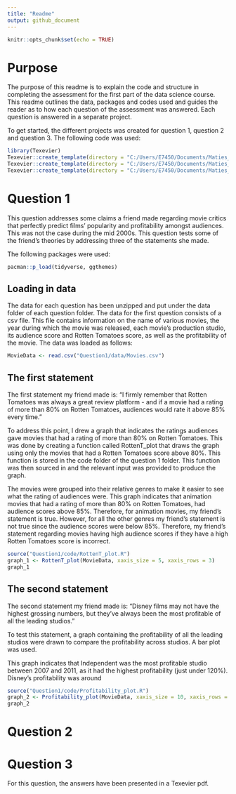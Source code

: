 ```yaml
---
title: "Readme"
output: github_document
---
```


```r
knitr::opts_chunk$set(echo = TRUE)
```

# Purpose
The purpose of this readme is to explain the code and structure in completing the assessment for the first part of the data science course. This readme outlines the data, packages and codes used and guides the reader as to how each question of the assessment was answered. Each question is answered in a separate project. 

To get started, the different projects was created for question 1, question 2 and question 3. The following code was used:
```r
library(Texevier)
Texevier::create_template(directory = "C:/Users/E7450/Documents/Maties_WERK/Meesters/Data science/Nico/Assessment", template_name = "Question1")
Texevier::create_template(directory = "C:/Users/E7450/Documents/Maties_WERK/Meesters/Data science/Nico/Assessment", template_name = "Question2")
Texevier::create_template(directory = "C:/Users/E7450/Documents/Maties_WERK/Meesters/Data science/Nico/Assessment", template_name = "Question3")
```


# Question 1
This question addresses some claims a friend made regarding movie critics that perfectly predict films’ popularity and profitability amongst audiences. This was not the case during the mid 2000s. This question tests some of the friend's theories by addressing three of the statements she made.

The following packages were used:
```r
pacman::p_load(tidyverse, ggthemes)
```


## Loading in data
The data for each question has been unzipped and put under the data folder of each question folder. The data for the first question consists of a csv file. This file contains information on the name of various movies, the year during which the movie was released, each movie's production studio, its audience score and Rotten Tomatoes score, as well as the profitability of the movie.
The data was loaded as follows:
```r
MovieData <- read.csv("Question1/data/Movies.csv")
```


## The first statement 
The first statement my friend made is: "I firmly remember that Rotten Tomatoes was always a great review platform - and if a movie had a rating of more than 80% on Rotten Tomatoes, audiences would rate it above 85% every time."

To address this point, I drew a graph that indicates the ratings audiences gave movies that had a rating of more than 80% on Rotten Tomatoes. 
This was done by creating a function called RottenT_plot that draws the graph using only the movies that had a Rotten Tomatoes score above 80%. This function is stored in the code folder of the question 1 folder. This function was then sourced in and the relevant input was provided to produce the graph.

The movies were grouped into their relative genres to make it easier to see what the rating of audiences were. This graph indicates that animation movies that had a rating of more than 80% on Rotten Tomatoes, had audience scores above 85%. Therefore, for animation movies, my friend's statement is true. However, for all the other genres my friend's statement is not true since the audience scores were below 85%. Therefore, my friend's statement regarding movies having high audience scores if they have a high Rotten Tomatoes score is incorrect. 

```r
source("Question1/code/RottenT_plot.R")
graph_1 <- RottenT_plot(MovieData, xaxis_size = 5, xaxis_rows = 3)
graph_1
```


## The second statement
The second statement my friend made is: "Disney films may not have the highest grossing numbers, but they’ve always been the most profitable of all the leading studios."

To test this statement, a graph containing the profitability of all the leading studios were drawn to compare the profitability across studios. A bar plot was used.

This graph indicates that Independent was the most profitable studio between 2007 and 2011, as it had the highest profitability (just under 120%). Disney's profitability was around 

```r
source("Question1/code/Profitability_plot.R")
graph_2 <- Profitability_plot(MovieData, xaxis_size = 10, xaxis_rows = 10)
graph_2
```





# Question 2



# Question 3
For this question, the answers have been presented in a Texevier pdf.



